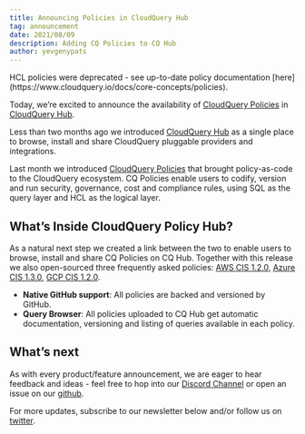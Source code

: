 ```yaml
---
title: Announcing Policies in CloudQuery Hub
tag: announcement
date: 2021/08/09
description: Adding CQ Policies to CQ Hub
author: yevgenypats
---
```



<BlogHeader/>

<Callout type="warning">
HCL policies were deprecated - see up-to-date policy documentation [here](https://www.cloudquery.io/docs/core-concepts/policies).
</Callout>

Today, we’re excited to announce the availability of [CloudQuery Policies](https://www.cloudquery.io/blog/announcing-cloudquery-policies) in [CloudQuery Hub](https://hub.cloudquery.io/).

Less than two months ago we introduced [CloudQuery Hub](https://www.cloudquery.io/blog/announcing-cloudquery-hub) as a single place to browse, install and share CloudQuery pluggable providers and integrations.

Last month we introduced [CloudQuery Policies](https://www.cloudquery.io/blog/announcing-cloudquery-policies) that brought policy-as-code to the CloudQuery ecosystem. CQ Policies enable users to codify, version and run security, governance, cost and compliance rules, using SQL as the query layer and HCL as the logical layer.

## What’s Inside CloudQuery Policy Hub?

As a natural next step we created a link between the two to enable users to browse, install and share CQ Policies on CQ Hub. Together with this release we also open-sourced three frequently asked policies: [AWS CIS 1.2.0](https://github.com/cloudquery/cq-provider-aws/tree/main/policies/cis_v1.2.0), [Azure CIS 1.3.0](https://github.com/cloudquery/cq-provider-azure/tree/main/policies/cis_v1.3.0), [GCP CIS 1.2.0](https://github.com/cloudquery/cq-provider-gcp/tree/main/policies/cis_v1.2.0).

- **Native GitHub support**: All policies are backed and versioned by GitHub.
- **Query Browser**: All policies uploaded to CQ Hub get automatic documentation, versioning and listing of queries available in each policy.

## What’s next

As with every product/feature announcement, we are eager to hear feedback and ideas - feel free to hop into our [Discord Channel](https://www.cloudquery.io/discord) or open an issue on our [github](https://github.com/cloudquery/cloudquery).

For more updates, subscribe to our newsletter below and/or follow us on [twitter](https://twitter.com/cloudqueryio).
